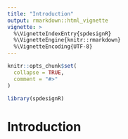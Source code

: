 ```yaml
---
title: "Introduction"
output: rmarkdown::html_vignette
vignette: >
  %\VignetteIndexEntry{spdesignR}
  %\VignetteEngine{knitr::rmarkdown}
  %\VignetteEncoding{UTF-8}
---
```


```r
knitr::opts_chunk$set(
  collapse = TRUE,
  comment = "#>"
)
```

```r
library(spdesignR)
```

# Introduction

